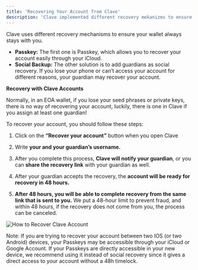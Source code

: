```yaml
---
title: 'Recovering Your Account from Clave'
description: 'Clave implemented different recovery mekanizms to ensure that users can access their account anytime, while remaining hardware-level-secure.'
---
```


Clave uses different recovery mechanisms to ensure your wallet always stays with you.

- **Passkey:** The first one is Passkey, which allows you to recover your account easily through your iCloud.
- **Social Backup:** The other solution is to add guardians as social recovery. If you lose your phone or can’t access your account for different reasons, your guardian may recover your account.

**Recovery with Clave Accounts**

Normally, in an EOA wallet, if you lose your seed phrases or private keys, there is no way of recovering your account, luckily, there is one in Clave if you assign at least one guardian!

To recover your account, you should follow these steps: 
1. Click on the **“Recover your account”** button when you open Clave 
2. Write **your and your guardian’s username.** 
3. After you complete this process, **Clave will notify your guardian**, or you can **share the recovery link** with your guardian as well. 

4. After your guardian accepts the recovery, the **account will be ready for recovery in 48 hours.** 
5. **After 48 hours, you will be able to complete recovery from the same link that is sent to you.** We put a 48-hour limit to prevent fraud, and within 48 hours, if the recovery does not come from you, the process can be canceled. 

![How to Recover Clave Account](./images/guardians1.png)

Note: If you are trying to recover your account between two IOS (or two Android) devices, your Passkeys may be accessible through your iCloud or Google Account. If your Passkeys are directly accessible in your new device, we recommend using it instead of social recovery since it gives a direct access to your account without a 48h timelock.